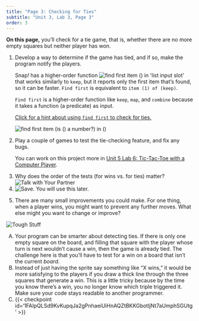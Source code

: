 ```yaml
---
title: "Page 3: Checking for Ties"
subtitle: "Unit 3, Lab 3, Page 3"
order: 3
---
```


::: learn
**On this page,** you'll check for a tie game, that is,
whether there are no more empty squares but neither player has won.
:::

::: forYouToDo
<ol start="1">

<li>

Develop a way to determine if the game has tied, and if so, make the
program notify the players.

::: endnote
Snap<em>!</em> has a higher-order function
<img src="/img/blocks/find-first.png" title="find first item () in &apos;list input slot&apos;" alt="find first item () in &apos;list input slot&apos;" class="inline py-0"/>
that works similarly to `keep`, but it reports only the first
item that's found, so it can be faster. `Find first` is
equivalent to `item (1) of (keep)`.

`Find first` is a higher-order function like
`keep`, `map`, and `combine` because it
takes a function (a predicate) as input.

<a href="#hint-tie-contains" data-bs-toggle="collapse" title="Click for a hint about using find first to check for ties.">Click
for a hint about using `find first` to check for
ties.</a>

::: {#hint-tie-contains .collapse}
<img src="/img/3-lists/any-numbers.png" title="find first item (is () a number?) in ()" alt="find first item (is () a number?) in ()" class="ms-4"/>
:::
:::

</li>

<li>Play a couple of games to test the tie-checking feature, and fix any
bugs.</li>

::: sidenoteBig
You can work on this project more in
<a href="/unit-5/lab-6/1-review.html" title="Unit 5 Lab 6: Tic-Tac-Toe with a Computer Player">Unit
5 Lab 6: Tic-Tac-Toe with a Computer Player</a>.
:::

<li>Why does the order of the tests (for wins vs. for ties) matter?
<img src="/img/icons/talk-with-your-partner-mini.png" title="Talk with Your Partner" alt="Talk with Your Partner"/></li>

<li><img src="/img/icons/save-use-later.png" title="Save. You will use this later." alt="Save. You will use this later." class="inline"/></li>

</ol>
:::

::: ifTime
<ol start="5">

<li>There are many small improvements you could make. For one thing,
when a player wins, you might want to prevent any further moves. What
else might you want to change or improve?</li>

</ol>
:::

::: takeItFurther
<img src="/img/icons/tough-stuff-mini.png" title="Tough Stuff" alt="Tough Stuff" class="float-end"/>

<ol type="A">

<li>Your program can be smarter about detecting ties. If there is only
one empty square on the board, and filling that square with the player
whose turn is next wouldn't cause a win, then the game is already tied.
The challenge here is that you'll have to test for a win on a board that
isn't the current <var>board</var>.</li>

<li>Instead of just having the sprite say something like "X wins," it
would be more satisfying to the players if you draw a thick line through
the three squares that generate a win. This is a little tricky because
by the time you know there's a win, you no longer know which triple
triggered it. Make sure your code stays readable to another
programmer.</li>

<li>{{< checkpoint id='1FAIpQLSd9KvKupqJa2gPnhaeiUiHnAQZtBKKGbotIjNt7aUmphSGUtg' >}} </li>

</ol>
:::

